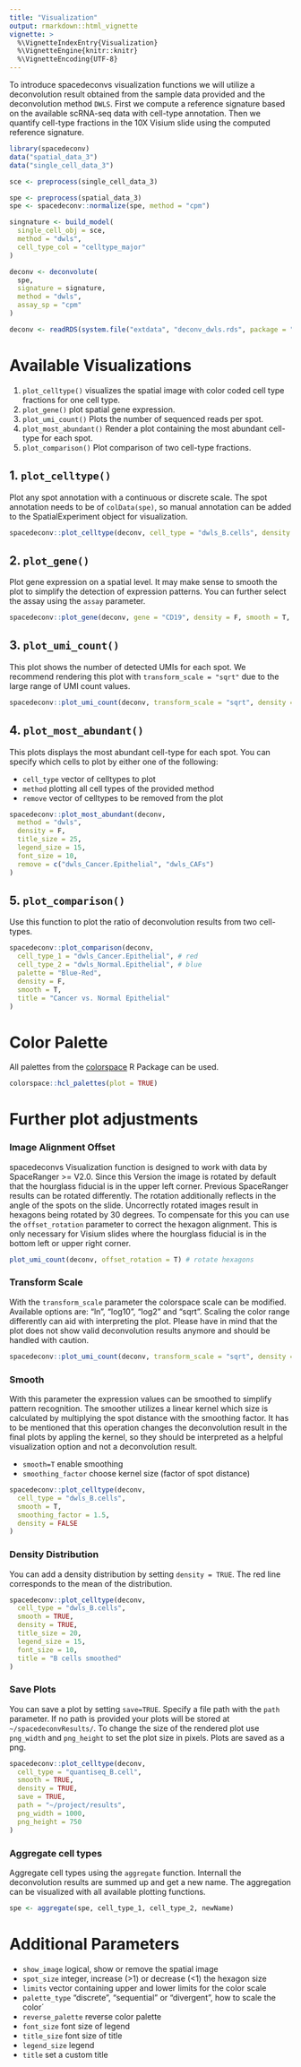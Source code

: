 ```yaml
---
title: "Visualization"
output: rmarkdown::html_vignette
vignette: >
  %\VignetteIndexEntry{Visualization}
  %\VignetteEngine{knitr::knitr}
  %\VignetteEncoding{UTF-8}
---
```


To introduce spacedeconvs visualization functions we will utilize a deconvolution result obtained from the sample data provided and the deconvolution method `DWLS`. First we compute a reference signature based on the available scRNA-seq data with cell-type annotation. Then we quantify cell-type fractions in the 10X Visium slide using the computed reference signature. 

```r
library(spacedeconv)
data("spatial_data_3")
data("single_cell_data_3")

sce <- preprocess(single_cell_data_3)

spe <- preprocess(spatial_data_3)
spe <- spacedeconv::normalize(spe, method = "cpm")

singnature <- build_model(
  single_cell_obj = sce,
  method = "dwls",
  cell_type_col = "celltype_major"
)

deconv <- deconvolute(
  spe,
  signature = signature,
  method = "dwls",
  assay_sp = "cpm"
)
```

```r
deconv <- readRDS(system.file("extdata", "deconv_dwls.rds", package = "spacedeconv"))
```


# Available Visualizations

1. `plot_celltype()` visualizes the spatial image with color coded cell type fractions for one cell type. 
2. `plot_gene()` plot spatial gene expression.
3. `plot_umi_count()` Plots the number of sequenced reads per spot.
4. `plot_most_abundant()` Render a plot containing the most abundant cell-type for each spot.
5. `plot_comparison()` Plot comparison of two cell-type fractions.

## 1. `plot_celltype()`
Plot any spot annotation with a continuous or discrete scale. The spot annotation needs to be of `colData(spe)`, so manual annotation can be added to the SpatialExperiment object for visualization. 
```r
spacedeconv::plot_celltype(deconv, cell_type = "dwls_B.cells", density = F, smooth = T, title = "B cells")
```

## 2. `plot_gene()`

Plot gene expression on a spatial level. It may make sense to smooth the plot to simplify the detection of expression patterns. You can further select the assay using the `assay` parameter.

```r
spacedeconv::plot_gene(deconv, gene = "CD19", density = F, smooth = T, title = "CD19 expression")
```

## 3. `plot_umi_count()`
This plot shows the number of detected UMIs for each spot. We recommend rendering this plot with `transform_scale = "sqrt"` due to the large range of UMI count values. 

```r
spacedeconv::plot_umi_count(deconv, transform_scale = "sqrt", density = F, smooth = T, title_size = "UMI count")
```

## 4. `plot_most_abundant()`
This plots displays the most abundant cell-type for each spot. You can specify which cells to plot by either one of the following: 

* `cell_type` vector of celltypes to plot 
* `method` plotting all cell types of the provided method
* `remove` vector of celltypes to be removed from the plot
```r
spacedeconv::plot_most_abundant(deconv,
  method = "dwls",
  density = F,
  title_size = 25,
  legend_size = 15,
  font_size = 10, 
  remove = c("dwls_Cancer.Epithelial", "dwls_CAFs")
)
```

##  5. `plot_comparison()`
Use this function to plot the ratio of deconvolution results from two cell-types.

```r
spacedeconv::plot_comparison(deconv,
  cell_type_1 = "dwls_Cancer.Epithelial", # red
  cell_type_2 = "dwls_Normal.Epithelial", # blue
  palette = "Blue-Red",
  density = F,
  smooth = T,
  title = "Cancer vs. Normal Epithelial"
)
```


# Color Palette 
All palettes from the [colorspace](https://colorspace.r-forge.r-project.org/) R Package can be used. 
```r
colorspace::hcl_palettes(plot = TRUE)
```

# Further plot adjustments

### Image Alignment Offset
spacedeconvs Visualization function is designed to work with data by SpaceRanger >= V2.0. Since this Version the image is rotated by default that the hourglass fiducial is in the upper left corner. Previous SpaceRanger results can be rotated differently. The rotation additionally reflects in the angle of the spots on the slide. Uncorrectly rotated images result in hexagons being rotated by 30 degrees. To compensate for this you can use the `offset_rotation` parameter to correct the hexagon alignment. This is only necessary for Visium slides where the hourglass fiducial is in the bottom left or upper right corner. 

```r
plot_umi_count(deconv, offset_rotation = T) # rotate hexagons
```
### Transform Scale 

With the `transform_scale` parameter the colorspace scale can be modified. Available options are: "ln", "log10", "log2" and "sqrt". Scaling the color range differently can aid with interpreting the plot. Please have in mind that the plot does not show valid deconvolution results anymore and should be handled with caution. 

```r
spacedeconv::plot_umi_count(deconv, transform_scale = "sqrt", density = FALSE)
```


### Smooth

With this parameter the expression values can be smoothed to simplify pattern recognition. The smoother utilizes a linear kernel which size is calculated by multiplying the spot distance with the smoothing factor. It has to be mentioned that this operation changes the deconvolution result in the final plots by appling the kernel, so they should be interpreted as a helpful visualization option and not a deconvolution result.  

* `smooth=T` enable smoothing 
* `smoothing_factor` choose kernel size (factor of spot distance)

```r
spacedeconv::plot_celltype(deconv,
  cell_type = "dwls_B.cells",
  smooth = T,
  smoothing_factor = 1.5,
  density = FALSE
)
```

### Density Distribution 
You can add a density distribution by setting `density = TRUE`. The red line corresponds to the mean of the distribution. 

```r
spacedeconv::plot_celltype(deconv,
  cell_type = "dwls_B.cells",
  smooth = TRUE,
  density = TRUE,
  title_size = 20,
  legend_size = 15,
  font_size = 10, 
  title = "B cells smoothed"
)
```

### Save Plots
You can save a plot by setting `save=TRUE`. Specify a file path with the `path` parameter. If no path is provided your plots will be stored at `~/spacedeconvResults/`. To change the size of the rendered plot use `png_width` and `png_height` to set the plot size in pixels. Plots are saved as a png. 

```r
spacedeconv::plot_celltype(deconv,
  cell_type = "quantiseq_B.cell",
  smooth = TRUE,
  density = TRUE,
  save = TRUE,
  path = "~/project/results",
  png_width = 1000,
  png_height = 750
)
```

### Aggregate cell types
Aggregate cell types using the `aggregate` function. Internall the deconvolution results are summed up and get a new name. The aggregation can be visualized with all available plotting functions.

```r
spe <- aggregate(spe, cell_type_1, cell_type_2, newName)
```


# Additional Parameters 

* `show_image` logical, show or remove the spatial image
* `spot_size` integer, increase (>1) or decrease (<1) the hexagon size
* `limits` vector containing upper and lower limits for the color scale
* `palette_type` "discrete", "sequential" or "divergent", how to scale the color´
* `reverse_palette` reverse color palette
* `font_size` font size of legend 
* `title_size` font size of title
* `legend_size` legend 
* `title` set a custom title
